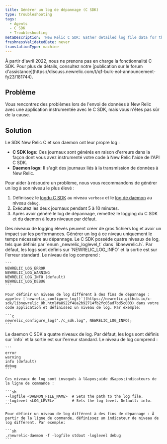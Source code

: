 ```yaml
---
title: Générer un log de dépannage (C SDK)
type: troubleshooting
tags:
  - Agents
  - C SDK
  - Troubleshooting
metaDescription: 'New Relic C SDK: Gather detailed log file data for the SDK and daemon to diagnose problems, then return logs to their default levels.'
freshnessValidatedDate: never
translationType: machine
---
```


<Callout variant="important" title="AVIS DE FIN DE VIE">
  À partir d&apos;avril 2022, nous ne prenons pas en charge la fonctionnalité C SDK. Pour plus de détails, consultez notre [publication sur le forum d&apos;assistance](https://discuss.newrelic.com/t/q1-bulk-eol-announcement-fy23/181744).
</Callout>

## Problème

Vous rencontrez des problèmes lors de l&apos;envoi de données à New Relic avec une application instrumentée avec le C SDK, mais vous n&apos;êtes pas sûr de la cause.

## Solution

Le SDK New Relic C et son daemon ont leur propre log :

* <DNT>**C SDK logs:**</DNT> Ces journaux sont générés en raison d&apos;erreurs dans la façon dont vous avez instrumenté votre code à New Relic l&apos;aide de l&apos;API C SDK.
* <DNT>**Daemon logs:**</DNT> Il s&apos;agit des journaux liés à la transmission de données à New Relic.

Pour aider à résoudre un problème, nous vous recommandons de générer un log à son niveau le plus élevé :

1. Définissez le [logdu C SDK](#c-sdk-logs) au niveau `verbose` et le [log de daemon](#daemon-logs) au niveau `debug`.
2. Exécutez les deux journaux pendant 5 à 10 minutes.
3. Après avoir généré le log de dépannage, remettez le logging du C SDK et du daemon à leurs niveaux par défaut.

<Callout variant="caution">
  Des niveaux de logging élevés peuvent créer de gros fichiers log et avoir un impact sur les performances. Générer un log à ce niveau uniquement le temps nécessaire au dépannage.
</Callout>

<CollapserGroup>
  <Collapser id="c-sdk-logs" title="Log du C SDK">
    Le C SDK possède quatre niveaux de log, tels que définis par `enum _newrelic_loglevel_t` dans `libnewrelic.h`. Par défaut, les logs sont définis sur `NEWRELIC_LOG_INFO` et la sortie est sur l&apos;erreur standard. Le niveau de log comprend :

    ```
    NEWRELIC_LOG_ERROR
    NEWRELIC_LOG_WARNING
    NEWRELIC_LOG_INFO (default)
    NEWRELIC_LOG_DEBUG
    ```

    Pour définir un niveau de log différent à des fins de dépannage : appelez [`newrelic_configure_log()`](https://newrelic.github.io/c-sdk/libnewrelic_8h.html#a8922f48a2b92714fb2fc05ad7bd5c003) dans votre code application et définissez un niveau de log. Par exemple:

    ```c
    newrelic_configure_log("./c_sdk.log", NEWRELIC_LOG_INFO);
    ```
  </Collapser>

  <Collapser id="daemon-logs" title="Log daemon">
    Le daemon C SDK a quatre niveaux de log. Par défaut, les logs sont définis sur `info` et la sortie est sur l&apos;erreur standard. Le niveau de log comprend :

    ```
    error
    warning
    info (default)
    debug
    ```

    Ces niveaux de log sont invoqués à l&apos;aide d&apos;indicateurs de la ligne de commande :

    ```sh
    --logfile <DAEMON_FILE_NAME>  # Sets the path to the log file.
    --loglevel <LOG_LEVEL>        # Sets the log level. Default: info.
    ```

    Pour définir un niveau de log différent à des fins de dépannage : À partir de la ligne de commande, définissez un indicateur de niveau de log différent. Par exemple:

    ```sh
    ./newrelic-daemon -f -logfile stdout -loglevel debug
    ```
  </Collapser>
</CollapserGroup>